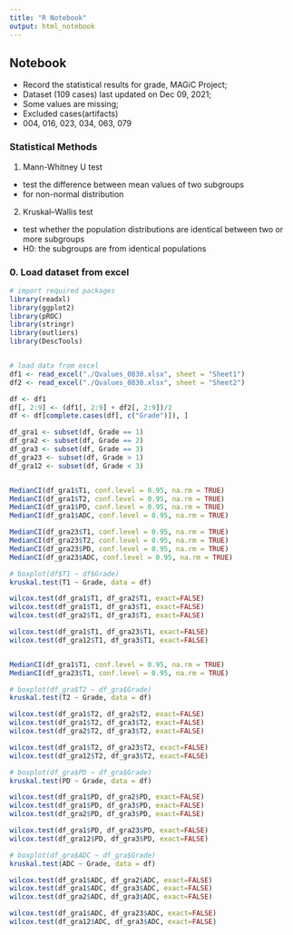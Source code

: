 ---
title: "R Notebook"
output: html_notebook
---

## Notebook

- Record the statistical results for grade, MAGiC Project;
- Dataset (109 cases) last updated on Dec 09, 2021;
- Some values are missing; 
- Excluded cases(artifacts)
- 004, 016, 023, 034, 063, 079


### Statistical Methods

1. Mann-Whitney U test

- test the difference between mean values of two subgroups 
- for non-normal distribution

2. Kruskal–Wallis test

- test whether the population distributions are identical between two or more subgroups
- H0: the subgroups are from identical populations


### 0. Load dataset from excel
```{r}

# import required packages
library(readxl)
library(ggplot2)
library(pROC)
library(stringr)
library(outliers)
library(DescTools)


# load data from excel
df1 <- read_excel("./Qvalues_0830.xlsx", sheet = "Sheet1")
df2 <- read_excel("./Qvalues_0830.xlsx", sheet = "Sheet2")

df <- df1
df[, 2:9] <- (df1[, 2:9] + df2[, 2:9])/2
df <- df[complete.cases(df[, c("Grade")]), ]

df_gra1 <- subset(df, Grade == 1)
df_gra2 <- subset(df, Grade == 2)
df_gra3 <- subset(df, Grade == 3)
df_gra23 <- subset(df, Grade > 1)
df_gra12 <- subset(df, Grade < 3)


MedianCI(df_gra1$T1, conf.level = 0.95, na.rm = TRUE)
MedianCI(df_gra1$T2, conf.level = 0.95, na.rm = TRUE)
MedianCI(df_gra1$PD, conf.level = 0.95, na.rm = TRUE)
MedianCI(df_gra1$ADC, conf.level = 0.95, na.rm = TRUE)

MedianCI(df_gra23$T1, conf.level = 0.95, na.rm = TRUE)
MedianCI(df_gra23$T2, conf.level = 0.95, na.rm = TRUE)
MedianCI(df_gra23$PD, conf.level = 0.95, na.rm = TRUE)
MedianCI(df_gra23$ADC, conf.level = 0.95, na.rm = TRUE)
```


```{r T1}
# boxplot(df$T1 ~ df$Grade)
kruskal.test(T1 ~ Grade, data = df)

wilcox.test(df_gra1$T1, df_gra2$T1, exact=FALSE)
wilcox.test(df_gra1$T1, df_gra3$T1, exact=FALSE)
wilcox.test(df_gra2$T1, df_gra3$T1, exact=FALSE)

wilcox.test(df_gra1$T1, df_gra23$T1, exact=FALSE)
wilcox.test(df_gra12$T1, df_gra3$T1, exact=FALSE)


MedianCI(df_gra1$T1, conf.level = 0.95, na.rm = TRUE)
MedianCI(df_gra23$T1, conf.level = 0.95, na.rm = TRUE)

```


```{r T2}
# boxplot(df_gra$T2 ~ df_gra$Grade)
kruskal.test(T2 ~ Grade, data = df)

wilcox.test(df_gra1$T2, df_gra2$T2, exact=FALSE)
wilcox.test(df_gra1$T2, df_gra3$T2, exact=FALSE)
wilcox.test(df_gra2$T2, df_gra3$T2, exact=FALSE)

wilcox.test(df_gra1$T2, df_gra23$T2, exact=FALSE)
wilcox.test(df_gra12$T2, df_gra3$T2, exact=FALSE)
```


```{r PD}
# boxplot(df_gra$PD ~ df_gra$Grade)
kruskal.test(PD ~ Grade, data = df)

wilcox.test(df_gra1$PD, df_gra2$PD, exact=FALSE)
wilcox.test(df_gra1$PD, df_gra3$PD, exact=FALSE)
wilcox.test(df_gra2$PD, df_gra3$PD, exact=FALSE)

wilcox.test(df_gra1$PD, df_gra23$PD, exact=FALSE)
wilcox.test(df_gra12$PD, df_gra3$PD, exact=FALSE)
```


```{r ADC}
# boxplot(df_gra$ADC ~ df_gra$Grade)
kruskal.test(ADC ~ Grade, data = df)

wilcox.test(df_gra1$ADC, df_gra2$ADC, exact=FALSE)
wilcox.test(df_gra1$ADC, df_gra3$ADC, exact=FALSE)
wilcox.test(df_gra2$ADC, df_gra3$ADC, exact=FALSE)

wilcox.test(df_gra1$ADC, df_gra23$ADC, exact=FALSE)
wilcox.test(df_gra12$ADC, df_gra3$ADC, exact=FALSE)
```



